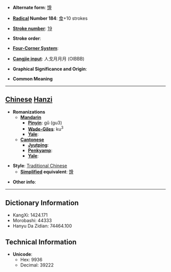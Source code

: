 * '''Alternate form''': [[馉]]

* '''[[Wiktionary:Chinese radical index| Radical]] Number 184''': [[Wiktionary:Chinese radical index 食|食]]+10 strokes

* '''[[Wiktionary:Chinese total strokes index|Stroke number]]''': [[Wiktionary:Chinese total strokes index 19|19]]

* '''Stroke order''': 

* '''[[Wiktionary:Chinese four corner index|Four-Corner System]]''': 

* '''[[Wiktionary:Chinese Cangjie index|Cangjie input]]''': 人戈月月月 (OIBBB)

* '''Graphical Significance and Origin''': 

* '''Common Meaning'''

----

== [[Chinese]] [[Hanzi]] ==

* '''Romanizations'''
** '''[[Mandarin]]'''
*** '''[[Pinyin]]''': gǔ (gu3)
*** '''[[Wade-Giles]]''': ku<sup>3</sup>
*** '''[[Yale]]''': 
** '''[[Cantonese]]'''
*** '''[[Jyutping]]''':
*** '''[[Penkyamp]]''': 
*** '''[[Yale]]''': 

* '''Style''': [[Traditional Chinese]] 
** '''[[Simplified Chinese|Simplified]] equivalent''': [[馉]]

* '''Other info''': 

----

== Dictionary Information ==

* KangXi: 1424.171
* Morobashi: 44333
* Hanyu Da Zidian: 74464.100

== Technical Information ==

* '''Unicode''':
** Hex: 9936
** Decimal: 39222